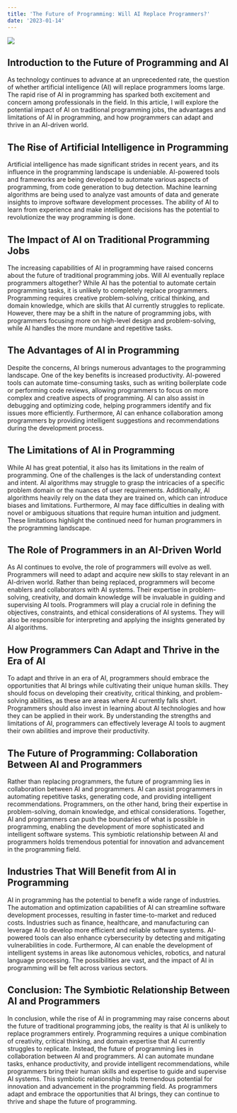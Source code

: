 ```yaml
---
title: 'The Future of Programming: Will AI Replace Programmers?'
date: '2023-01-14'
---
```


![](https://pixabay.com/get/g849e5319ec7db31bea4348b47612fb594f836690a805554e0952353ab3632cb0977afd3468604b06d91cba1a6477e7caa380747e2b387cdc456a81574f0c1ff3_1280.jpg)

## Introduction to the Future of Programming and AI

As technology continues to advance at an unprecedented rate, the question of whether artificial intelligence (AI) will replace programmers looms large. The rapid rise of AI in programming has sparked both excitement and concern among professionals in the field. In this article, I will explore the potential impact of AI on traditional programming jobs, the advantages and limitations of AI in programming, and how programmers can adapt and thrive in an AI-driven world.

## The Rise of Artificial Intelligence in Programming

Artificial intelligence has made significant strides in recent years, and its influence in the programming landscape is undeniable. AI-powered tools and frameworks are being developed to automate various aspects of programming, from code generation to bug detection. Machine learning algorithms are being used to analyze vast amounts of data and generate insights to improve software development processes. The ability of AI to learn from experience and make intelligent decisions has the potential to revolutionize the way programming is done.

## The Impact of AI on Traditional Programming Jobs

The increasing capabilities of AI in programming have raised concerns about the future of traditional programming jobs. Will AI eventually replace programmers altogether? While AI has the potential to automate certain programming tasks, it is unlikely to completely replace programmers. Programming requires creative problem-solving, critical thinking, and domain knowledge, which are skills that AI currently struggles to replicate. However, there may be a shift in the nature of programming jobs, with programmers focusing more on high-level design and problem-solving, while AI handles the more mundane and repetitive tasks.

## The Advantages of AI in Programming

Despite the concerns, AI brings numerous advantages to the programming landscape. One of the key benefits is increased productivity. AI-powered tools can automate time-consuming tasks, such as writing boilerplate code or performing code reviews, allowing programmers to focus on more complex and creative aspects of programming. AI can also assist in debugging and optimizing code, helping programmers identify and fix issues more efficiently. Furthermore, AI can enhance collaboration among programmers by providing intelligent suggestions and recommendations during the development process.

## The Limitations of AI in Programming

While AI has great potential, it also has its limitations in the realm of programming. One of the challenges is the lack of understanding context and intent. AI algorithms may struggle to grasp the intricacies of a specific problem domain or the nuances of user requirements. Additionally, AI algorithms heavily rely on the data they are trained on, which can introduce biases and limitations. Furthermore, AI may face difficulties in dealing with novel or ambiguous situations that require human intuition and judgment. These limitations highlight the continued need for human programmers in the programming landscape.

## The Role of Programmers in an AI-Driven World

As AI continues to evolve, the role of programmers will evolve as well. Programmers will need to adapt and acquire new skills to stay relevant in an AI-driven world. Rather than being replaced, programmers will become enablers and collaborators with AI systems. Their expertise in problem-solving, creativity, and domain knowledge will be invaluable in guiding and supervising AI tools. Programmers will play a crucial role in defining the objectives, constraints, and ethical considerations of AI systems. They will also be responsible for interpreting and applying the insights generated by AI algorithms.

## How Programmers Can Adapt and Thrive in the Era of AI

To adapt and thrive in an era of AI, programmers should embrace the opportunities that AI brings while cultivating their unique human skills. They should focus on developing their creativity, critical thinking, and problem-solving abilities, as these are areas where AI currently falls short. Programmers should also invest in learning about AI technologies and how they can be applied in their work. By understanding the strengths and limitations of AI, programmers can effectively leverage AI tools to augment their own abilities and improve their productivity.

## The Future of Programming: Collaboration Between AI and Programmers

Rather than replacing programmers, the future of programming lies in collaboration between AI and programmers. AI can assist programmers in automating repetitive tasks, generating code, and providing intelligent recommendations. Programmers, on the other hand, bring their expertise in problem-solving, domain knowledge, and ethical considerations. Together, AI and programmers can push the boundaries of what is possible in programming, enabling the development of more sophisticated and intelligent software systems. This symbiotic relationship between AI and programmers holds tremendous potential for innovation and advancement in the programming field.

## Industries That Will Benefit from AI in Programming

AI in programming has the potential to benefit a wide range of industries. The automation and optimization capabilities of AI can streamline software development processes, resulting in faster time-to-market and reduced costs. Industries such as finance, healthcare, and manufacturing can leverage AI to develop more efficient and reliable software systems. AI-powered tools can also enhance cybersecurity by detecting and mitigating vulnerabilities in code. Furthermore, AI can enable the development of intelligent systems in areas like autonomous vehicles, robotics, and natural language processing. The possibilities are vast, and the impact of AI in programming will be felt across various sectors.

## Conclusion: The Symbiotic Relationship Between AI and Programmers

In conclusion, while the rise of AI in programming may raise concerns about the future of traditional programming jobs, the reality is that AI is unlikely to replace programmers entirely. Programming requires a unique combination of creativity, critical thinking, and domain expertise that AI currently struggles to replicate. Instead, the future of programming lies in collaboration between AI and programmers. AI can automate mundane tasks, enhance productivity, and provide intelligent recommendations, while programmers bring their human skills and expertise to guide and supervise AI systems. This symbiotic relationship holds tremendous potential for innovation and advancement in the programming field. As programmers adapt and embrace the opportunities that AI brings, they can continue to thrive and shape the future of programming.
